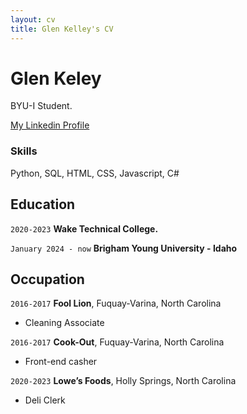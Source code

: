 ```yaml
---
layout: cv
title: Glen Kelley's CV
---
```

# Glen Keley
BYU-I Student.

<div id="webaddress">
<a href="https://www.linkedin.com/in/glen-kelley-9755832b0/">My Linkedin Profile</a>
</div>


### Skills

Python, SQL, HTML, CSS, Javascript, C#


## Education

`2020-2023`
__Wake Technical College.__

`January 2024 - now`
__Brigham Young University - Idaho__


## Occupation

`2016-2017`
__Fool Lion__, Fuquay-Varina, North Carolina

- Cleaning Associate

`2016-2017`
__Cook-Out__, Fuquay-Varina, North Carolina

- Front-end casher

`2020-2023`
__Lowe's Foods__, Holly Springs, North Carolina

- Deli Clerk



<!-- ### Footer

Last updated: May 2013 -->